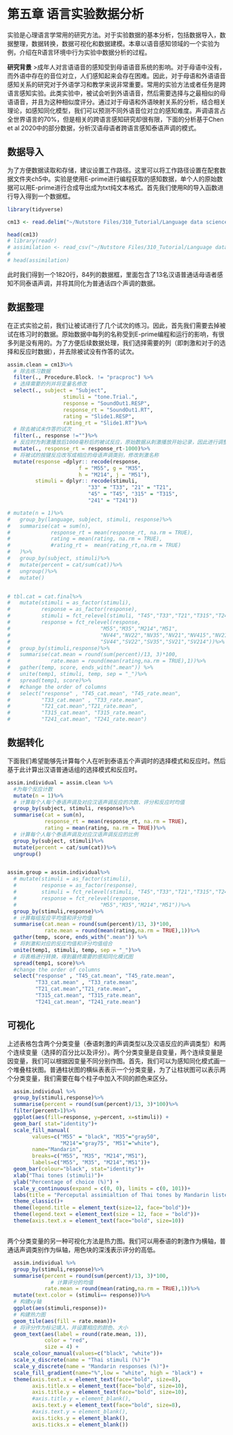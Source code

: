 
# 第五章 语言实验数据分析

实验是心理语言学常用的研究方法。对于实验数据的基本分析，包括数据导入，数据整理，数据转换，数据可视化和数据建模。本章以语音感知领域的一个实验为例，介绍在R语言环境中行为实验中数据分析的过程。

**研究背景**
>成年人对言语语音的感知受到母语语音系统的影响。对于母语中没有，而外语中存在的音位对立，人们感知起来会存在困难。因此，对于母语和外语语音感知关系的研究对于外语学习和教学来说非常重要。常用的实验方法或者任务是跨语言感知实验。此类实验中，被试会听到外语语音，然后需要选择与之最相似的母语语音，并且为这种相似度评分。通过对于母语和外语映射关系的分析，结合相关理论，如感知同化模型，我们可以预测不同外语音位对立的感知难度。声调语言占全世界语言的70%，但是相关的跨语言感知研究却很有限，下面的分析基于Chen et al 2020中的部分数据，分析汉语母语者跨语言感知泰语声调的模式。


## 数据导入

为了方便数据读取和存储，建议设置工作路径。这里可以将工作路径设置在配套数据文件夹ch5中。实验是使用E-prime进行编程获取的感知数据，单个人的原始数据可以用E-prime进行合成导出成为txt纯文本格式。首先我们使用R的导入函数进行导入得到一个数据框。

```r
library(tidyverse)
```

```r

cm13 <- read.delim("~/Nutstore Files/310_Tutorial/Language data science/data/ch5/cm13.txt")

head(cm13)
# library(readr)
# assimilation <- read_csv("~/Nutstore Files/310_Tutorial/Language data science/data/ch5/assimilation.csv")
# 
# head(assimilation)
```

此时我们得到一个1820行，84列的数据框，里面包含了13名汉语普通话母语者感知不同泰语声调，并将其同化为普通话四个声调的数据。

## 数据整理

在正式实验之前，我们让被试进行了几个试次的练习。因此，首先我们需要去掉被试在练习时的数据。原始数据中每列的名称受到E-prime编程和运行的影响，有很多列是没有用的。为了方便后续数据处理，我们选择需要的列（即刺激和对于的选择和反应时数据），并去除被试没有作答的试次。

```r

assim.clean = cm13%>%
  # 除去练习数据
  filter(., Procedure.Block. != "pracproc") %>%
  # 选择需要的列并将变量名修改
  select(., subject = "Subject",
                  stimuli = "tone.Trial.",
                  response = "SoundOut1.RESP",
                  response_rt = "SoundOut1.RT",
                  rating = "Slide1.RESP",
                  rating_rt = "Slide1.RT")%>%
  # 除去被试未作答的试次
  filter(., response !="")%>%
  # 反应时为刺激播放后1000毫秒后的被试反应，原始数据从刺激播放开始记录，因此进行调整。
  mutate(., response_rt = response_rt-1000)%>%
  # 将被试的按键反应改写成相应的母语声调类别，修改刺激名称
  mutate(response =dplyr:: recode(response, 
                       f = "M55", g = "M35", 
                       h = "M214", j = "M51"),
         stimuli = dplyr:: recode(stimuli, 
                          "33" = "T33", "21" = "T21", 
                          "45" = "T45", "315" = "T315", 
                          "241" = "T241"))

# mutate(n = 1)%>%
#   group_by(language, subject, stimuli, response)%>%
#   summarise(cat = sum(n), 
#             response_rt = mean(response_rt, na.rm = TRUE),
#             rating = mean(rating, na.rm = TRUE), 
#             #rating_rt =  mean(rating_rt,na.rm = TRUE)
#   )%>%
#   group_by(subject, stimuli)%>%
#   mutate(percent = cat/sum(cat))%>%
#   ungroup()%>%
#   mutate()


# tbl.cat = cat.final%>%
#   mutate(stimuli = as_factor(stimuli),
#          response = as_factor(response),
#          stimuli = fct_relevel(stimuli, "T45","T33","T21","T315","T241"),
#          response = fct_relevel(response,
#                             "M55","M35","M214","M51",
#                             "NV44","NV22","NV35","NV21","NV415","NV214",
#                             "SV44","SV22","SV35","SV21","SV214"))%>%
#   group_by(stimuli,response)%>%
#   summarise(cat.mean = round(sum(percent)/13, 3)*100,
#             rate.mean = round(mean(rating,na.rm = TRUE),1))%>%
#   gather(temp, score, ends_with(".mean")) %>%
#   unite(temp1, stimuli, temp, sep = "_")%>%
#   spread(temp1, score)%>%
#   #change the order of columns
#   select("response" , "T45_cat.mean", "T45_rate.mean",
#          "T33_cat.mean" , "T33_rate.mean",
#          "T21_cat.mean","T21_rate.mean",
#          "T315_cat.mean", "T315_rate.mean",
#          "T241_cat.mean", "T241_rate.mean")
```

## 数据转化

下面我们希望能够先计算每个人在听到泰语五个声调时的选择模式和反应时。然后基于此计算出汉语普通话组的选择模式和反应时。

```r

assim.individual = assim.clean %>%
  #为每个反应计数
  mutate(n = 1)%>%
  # 计算每个人每个泰语声调及对应汉语声调反应的次数、评分和反应时均值
  group_by(subject, stimuli, response)%>%
  summarise(cat = sum(n), 
            response_rt = mean(response_rt, na.rm = TRUE),
            rating = mean(rating, na.rm = TRUE))%>%
  # 计算每个人每个泰语声调及对应汉语声调反应的比例
  group_by(subject, stimuli)%>%
  mutate(percent = cat/sum(cat))%>%
  ungroup()


assim.group = assim.individual%>%
  # mutate(stimuli = as_factor(stimuli),
  #        response = as_factor(response),
  #        stimuli = fct_relevel(stimuli, "T45","T33","T21","T315","T241"),
  #        response = fct_relevel(response,
  #                           "M55","M35","M214","M51"))%>%
  group_by(stimuli,response)%>%
  # 计算每组反应平均值和评分均值
  summarise(cat.mean = round(sum(percent)/13, 3)*100,
            rate.mean = round(mean(rating,na.rm = TRUE),1))%>%
  gather(temp, score, ends_with(".mean")) %>%
  # 将刺激和对应的反应均值和评分均值组合
  unite(temp1, stimuli, temp, sep = "_")%>%
  # 将表格进行转换，得到最终需要的感知同化模式图
  spread(temp1, score)%>%
  #change the order of columns
  select("response" , "T45_cat.mean", "T45_rate.mean",
         "T33_cat.mean" , "T33_rate.mean",
         "T21_cat.mean","T21_rate.mean",
         "T315_cat.mean", "T315_rate.mean",
         "T241_cat.mean", "T241_rate.mean")

```

## 可视化

上述表格包含两个分类变量（泰语刺激的声调类型以及汉语反应的声调类型）和两个连续变量（选择的百分比以及评分）。两个分类变量是自变量，两个连续变量是因变量，我们可以根据因变量不同分别作图。首先，我们可以为感知同化模式画一个堆叠柱状图。普通柱状图的横纵表表示一个分类变量，为了让柱状图可以表示两个分类变量，我们需要在每个柱子中加入不同的颜色来区分。

```r


  assim.individual %>%
  group_by(stimuli,response)%>%
  summarise(percent = round(sum(percent)/13, 3)*100)%>%
  filter(percent>1)%>%
  ggplot(aes(fill=response, y=percent, x=stimuli)) +
  geom_bar( stat="identity")+
  scale_fill_manual(
        values=c("M55" = "black", "M35"="gray50",
                 "M214"="gray75", "M51"="white"),
        name="Mandarin",
        breaks=c("M55", "M35", "M214","M51"),
        labels=c("M55", "M35", "M214","M51"))+
  geom_bar(colour="black", stat="identity")+
  xlab("Thai tones (stimuli)")+
  ylab("Percentage of choice (%)") +
  scale_y_continuous(expand = c(0, 0), limits = c(0, 101))+
  labs(title = "Perceputal assimialtion of Thai tones by Mandarin listeners")+
  theme_classic()+
  theme(legend.title = element_text(size=12, face="bold"))+
  theme(legend.text = element_text(size = 12, face = "bold"))+
  theme(axis.text.x = element_text(face="bold", size=10))



```


两个分类变量的另一种可视化方法是热力图。我们可以用泰语的刺激作为横轴，普通话声调类别作为纵轴，用色块的深浅表示评分的高低。

```r
  
  assim.individual %>%
  group_by(stimuli,response)%>%
  summarise(percent = round(sum(percent)/13, 3)*100,
              # 计算评分的均值
            rate.mean = round(mean(rating,na.rm = TRUE),1))%>%
  mutate(text.color = (stimuli== response))%>%
  # 构建xy轴
  ggplot(aes(stimuli,response))+
  # 构建热力图
  geom_tile(aes(fill = rate.mean))+
  # 将评分作为标记填入，并设置相应的颜色、大小
  geom_text(aes(label = round(rate.mean, 1)), 
            color = "red",
            size = 4) +
  scale_colour_manual(values=c("black", "white"))+
  scale_x_discrete(name = "Thai stimuli (%)")+
  scale_y_discrete(name = "Mandarin responses (%)")+
  scale_fill_gradient(name="%",low = "white", high = "black") +
  theme(axis.text.x = element_text(face="bold", size=8),
        axis.title.x = element_text(face="bold", size=10),
        axis.title.y = element_text(face="bold", size=10),
        #axis.title.y = element_blank(),
        axis.text.y = element_text(face="bold", size=8),
        #axis.text.y = element_blank(),
        axis.ticks.y = element_blank(),
        axis.ticks.x = element_blank())
```










